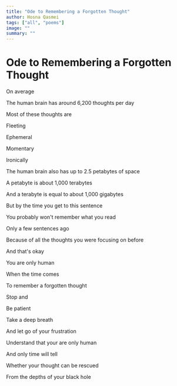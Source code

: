 ```yaml
---
title: "Ode to Remembering a Forgotten Thought"
author: Hosna Qasmei
tags: ["all", "poems"]
image: ""
summary: ""
---
```


# Ode to Remembering a Forgotten Thought

On average

The human brain has around 6,200 thoughts per day

Most of these thoughts are

Fleeting

Ephemeral

Momentary

Ironically

The human brain also has up to 2.5 petabytes of space

A petabyte is about 1,000 terabytes

And a terabyte is equal to about 1,000 gigabytes

But by the time you get to this sentence

You probably won't remember what you read

Only a few sentences ago

Because of all the thoughts you were focusing on before

And that's okay

You are only human

When the time comes

To remember a forgotten thought

Stop and

Be patient

Take a deep breath

And let go of your frustration

Understand that your are only human

And only time will tell

Whether your thought can be rescued

From the depths of your black hole